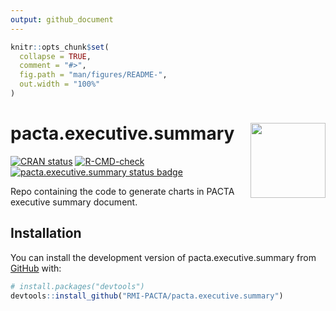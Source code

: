 ```yaml
---
output: github_document
---
```


<!-- README.md is generated from README.Rmd. Please edit that file -->

```r
knitr::opts_chunk$set(
  collapse = TRUE,
  comment = "#>",
  fig.path = "man/figures/README-",
  out.width = "100%"
)
```

# pacta.executive.summary <img src="man/figures/logo.png" align="right" width="120" />

<!-- badges: start -->
[![CRAN status](https://www.r-pkg.org/badges/version/pacta.executive.summary)](https://CRAN.R-project.org/package=pacta.executive.summary)
[![R-CMD-check](https://github.com/RMI-PACTA/pacta.executive.summary/actions/workflows/R-CMD-check.yaml/badge.svg)](https://github.com/RMI-PACTA/pacta.executive.summary/actions/workflows/R-CMD-check.yaml)
[![pacta.executive.summary status badge](https://rmi-pacta.r-universe.dev/badges/pacta.executive.summary)](https://rmi-pacta.r-universe.dev/ui#pacta.executive.summary)
<!-- badges: end -->

Repo containing the code to generate charts in PACTA executive summary document.

## Installation

You can install the development version of pacta.executive.summary from [GitHub](https://github.com/) with:

``` r
# install.packages("devtools")
devtools::install_github("RMI-PACTA/pacta.executive.summary")
```
